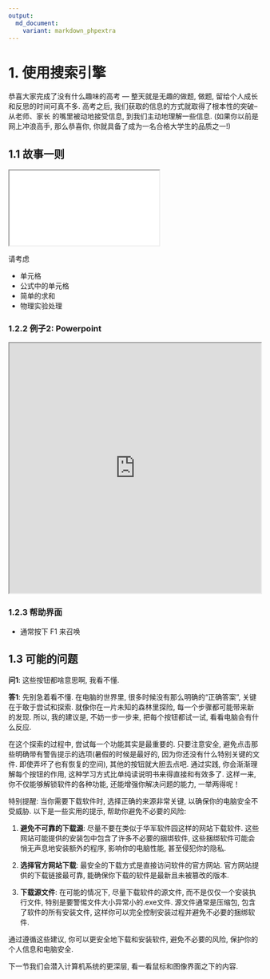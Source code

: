 ```yaml
---
output: 
  md_document:
    variant: markdown_phpextra
---
```


# 1. 使用搜索引擎

恭喜大家完成了没有什么趣味的高考 — 整天就是无趣的做题, 做题, 留给个人成长和反思的时间可真不多. 高考之后, 我们获取的信息的方式就取得了根本性的突破–从老师、家长 的嘴里被动地接受信息, 到我们主动地理解一些信息. (如果你以前是网上冲浪高手, 那么恭喜你, 你就具备了成为一名合格大学生的品质之一!)

## 1.1 故事一则

<iframe src="../slides/1.1story.html" class="slidesshow"/>

::: qst
问题: 高考的答案上哪找?
:::

::: sol
简单! 打开百度, 搜索2024高考, 百度会帮助你把东西送到头版的!
:::

::: web
这里, 我们为大家推荐<https://colleges.chat/>这个网站. 这里, 你能够看到各个大学生对于大学的真实感受
:::

::: tip
**上合适的大学**

许多普通的同学认为自己加入捡漏进入清华北大是很幸运的. 实际上, 大学要比高中无论是灵活度, 还是难度和广度, 都是成几个数量级往上增长的. 比如, 你可能在过去的10年生活里面每天只会做一些固定的题目; 但是那些学校的学生可能有一些从10岁的时候就已经入门这专业并且已经在这专业上面学习了若干年了.

又或者, 因为你的思维模式已经受限于高考, 导致一页书看了几个下午还没有看懂, 但是隔壁的同学一天就把这一章看完了!

不用自卑! 这都是相当常见的情况. 那些看似一下午就能做完这些的同学实际上是在更小的时候做了一点有趣训练, 但是那时候表达能力有限, 你去问他可能没办法很好地表达出来. 你如果接受一点合适的训练, 就会发现这种情况会稍微缓解一点(当然大概率赶不上 — 别人可能已经用了这个方法若干年了), 但也是最好的方法了.

你将在这门课里面了解一些高中教育缺失的部分. 同时, 我们还会给出一些自我学习的方法, 以便你在感到迷茫的时候可以自己继续.
:::

![](images/Screenshot%202024-06-16%20at%2000.05.55.png)

## 1.2 计算机上的软件

当然，我们常常听人抱怨说：“电脑我不会用，太难了！”这就好比抱怨救生圈太圆一样。实际上，电脑本来是为了把我们从繁重的劳动中解放出来的。比如说，计算一下过去一年的支出，或者帮你决定今晚是看剧还是看书。所以，下次当你面对电脑感到迷茫时，记得它其实是你的数字助手！

确实，既然电脑是你的帮手，大多数时候用正常人的思路处理问题就可以了。对于那些界面复杂的软件，其实有一个并不那么优雅但非常有效的学习方法——把所有的按钮都点一遍！这就像是在没有地图的新城市里探险，虽然可能会迷路，但你总会发现一些意想不到的惊喜。只要观察好点击每一个按钮之后发生了什么就好了。

### 1.2.1 例子1: Excel

<iframe src="https://ethercalc.net/" width="100%" height="500px">

</iframe>

请考虑

-   单元格
-   公式中的单元格
-   简单的求和
-   物理实验处理

### 1.2.2 例子2: Powerpoint

<iframe src="https://www.microsoft.com/en-us/microsoft-365/powerpoint" width="100%" height="500px">

</iframe>

### 1.2.3 帮助界面

-   通常按下 F1 来召唤

## 1.3 可能的问题

**问1**: 这些按钮都啥意思啊, 我看不懂.

**答1**: 先别急着看不懂. 在电脑的世界里, 很多时候没有那么明确的“正确答案”, 关键在于敢于尝试和探索. 就像你在一片未知的森林里探险, 每一个步骤都可能带来新的发现. 所以, 我的建议是, 不妨一步一步来, 把每个按钮都试一试, 看看电脑会有什么反应.

在这个探索的过程中, 尝试每一个功能其实是最重要的. 只要注意安全, 避免点击那些明确带有警告提示的选项(暑假的时候是最好的, 因为你还没有什么特别关键的文件. 即使弄坏了也有恢复的空间), 其他的按钮就大胆去点吧. 通过实践, 你会渐渐理解每个按钮的作用, 这种学习方式比单纯读说明书来得直接和有效多了. 这样一来, 你不仅能够解锁软件的各种功能, 还能增强你解决问题的能力, 一举两得呢！

特别提醒: 当你需要下载软件时, 选择正确的来源非常关键, 以确保你的电脑安全不受威胁. 以下是一些实用的提示, 帮助你避免不必要的风险:

1.  **避免不可靠的下载源**: 尽量不要在类似于华军软件园这样的网站下载软件. 这些网站可能提供的安装包中包含了许多不必要的捆绑软件, 这些捆绑软件可能会悄无声息地安装额外的程序, 影响你的电脑性能, 甚至侵犯你的隐私.

2.  **选择官方网站下载**: 最安全的下载方式是直接访问软件的官方网站. 官方网站提供的下载链接最可靠, 能确保你下载的软件是最新且未被篡改的版本.

3.  **下载源文件**: 在可能的情况下, 尽量下载软件的源文件, 而不是仅仅一个安装执行文件, 特别是要警惕文件大小异常小的.exe文件. 源文件通常是压缩包, 包含了软件的所有安装文件, 这样你可以完全控制安装过程并避免不必要的捆绑软件.

通过遵循这些建议, 你可以更安全地下载和安装软件, 避免不必要的风险, 保护你的个人信息和电脑安全.

::: tak
下一节我们会潜入计算机系统的更深层, 看一看鼠标和图像界面之下的内容.
:::
